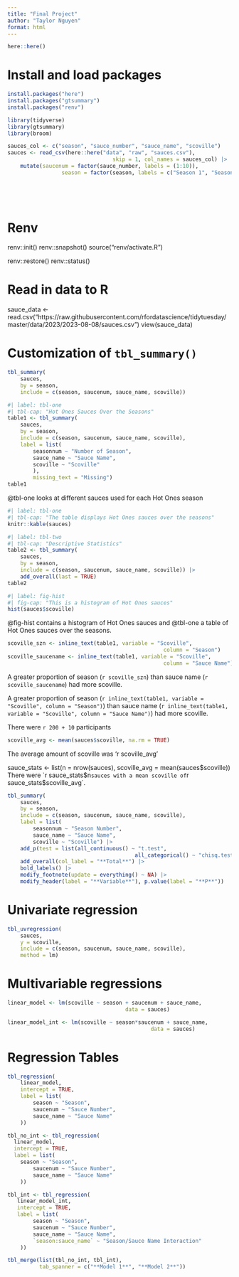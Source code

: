 ```yaml
---
title: "Final Project"
author: "Taylor Nguyen"
format: html
---
```


```r
here::here()
```
# Install and load packages
```r
install.packages("here")
install.packages("gtsummary")
install.packages("renv")

library(tidyverse)
library(gtsummary)
library(broom)

sauces_col <- c("season", "sauce_number", "sauce_name", "scoville")
sauces <- read_csv(here::here("data", "raw", "sauces.csv"),
								 skip = 1, col_names = sauces_col) |>
	mutate(saucenum = factor(sauce_number, labels = (1:10)),
				 season = factor(season, labels = c("Season 1", "Season 2", "Season 3", "Season 4", "Season 5",
																					"Season 6", "Season 7", "Season 8", "Season 9", "Season 10",
																					"Season 11", "Season 12", "Season 13", "Season 14", "Season 15",
																					"Season 16", "Season 17", "Season 18", "Season 19", "Season 20",
																					"Season 21")))
```

# Renv
renv::init()
renv::snapshot()
source("renv/activate.R")

renv::restore()
renv::status()

# Read in data to R
sauce_data <- read.csv("https://raw.githubusercontent.com/rfordatascience/tidytuesday/master/data/2023/2023-08-08/sauces.csv")
view(sauce_data)

																					
# Customization of `tbl_summary()`

```r
tbl_summary(
	sauces,
	by = season,
	include = c(season, saucenum, sauce_name, scoville))
```

```r
#| label: tbl-one
#| tbl-cap: "Hot Ones Sauces Over the Seasons"
table1 <- tbl_summary(
	sauces,
	by = season,
	include = c(season, saucenum, sauce_name, scoville),
	label = list(
		seasonnum ~ "Number of Season",
		sauce_name ~ "Sauce Name",
		scoville ~ "Scoville"
		),
		missing_text = "Missing")
table1
```
@tbl-one looks at different sauces used for each Hot Ones season

```r
#| label: tbl-one
#| tbl-cap: "The table displays Hot Ones sauces over the seasons"
knitr::kable(sauces)
```

```r
#| label: tbl-two
#| tbl-cap: "Descriptive Statistics"
table2 <- tbl_summary(
	sauces,
	by = season,
	include = c(season, saucenum, sauce_name, scoville)) |>
	add_overall(last = TRUE)
table2
```

```r
#| label: fig-hist
#| fig-cap: "This is a histogram of Hot Ones sauces"
hist(sauces$scoville)
```
@fig-hist contains a histogram of Hot Ones sauces and @tbl-one a table of Hot Ones sauces over the seasons.

```r
scoville_szn <- inline_text(table1, variable = "Scoville", 
                        						 column = "Season")
scoville_saucename <- inline_text(table1, variable = "Scoville", 
                        						 column = "Sauce Name")
```
A greater proportion of season (`r scoville_szn`) than sauce name (`r scoville_saucename`) had more scoville.

A greater proportion of season (`r inline_text(table1, variable = "Scoville", column = "Season")`) than sauce name (`r inline_text(table1, variable = "Scoville", column = "Sauce Name")`) had more scoville.

There were `r 200 + 10` participants 

```r
scoville_avg <- mean(sauces$scoville, na.rm = TRUE)
```
The average amount of scoville was 'r scoville_avg'

sauce_stats <- list(n = nrow(sauces),
										scoville_avg = mean(sauces$scoville))
There were `r sauce_stats$n` sauces with a mean scoville of `r sauce_stats$scoville_avg`.

```r
tbl_summary(
 	sauces,
 	by = season,
 	include = c(season, saucenum, sauce_name, scoville),
 	label = list(
 		seasonnum ~ "Season Number",
 		sauce_name ~ "Sauce Name",
 		scoville ~ "Scoville") |>
 	add_p(test = list(all_continuous() ~ "t.test",
										all_categorical() ~ "chisq.test")) |>
	add_overall(col_label = "**Total**") |>
 	bold_labels() |>
 	modify_footnote(update = everything() ~ NA) |>
 	modify_header(label = "**Variable**"), p.value(label = "**P**"))
```
 	
# Univariate regression
```r
tbl_uvregression(
	sauces,
	y = scoville,
	include = c(season, saucenum, sauce_name, scoville),
	method = lm)
```
	
# Multivariable regressions
```r
linear_model <- lm(scoville ~ season + saucenum + sauce_name,
									 data = sauces)
```

```r
linear_model_int <- lm(scoville ~ season*saucenum + sauce_name,
											 data = sauces)
```

# Regression Tables

```r
tbl_regression(
	linear_model,
	intercept = TRUE,
	label = list(
		season ~ "Season",
		saucenum ~ "Sauce Number",
		sauce_name ~ "Sauce Name"
	))
```

```r
tbl_no_int <- tbl_regression(
  linear_model, 
  intercept = TRUE,
  label = list(
  	season ~ "Season",
		saucenum ~ "Sauce Number",
		sauce_name ~ "Sauce Name"
	))

tbl_int <- tbl_regression(
   linear_model_int, 
   intercept = TRUE,
   label = list(
 		season ~ "Season",
 		saucenum ~ "Sauce Number",
 		sauce_name ~ "Sauce Name",
 		`season:sauce_name` ~ "Season/Sauce Name Interaction"
 	))
```

```r
tbl_merge(list(tbl_no_int, tbl_int), 
          tab_spanner = c("**Model 1**", "**Model 2**"))
```
	

